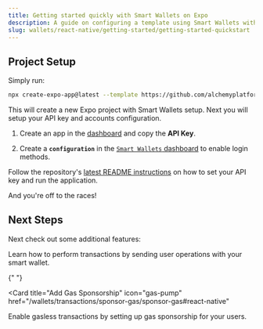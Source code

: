 ```yaml
---
title: Getting started quickly with Smart Wallets on Expo
description: A guide on configuring a template using Smart Wallets with a React Native Expo application
slug: wallets/react-native/getting-started/getting-started-quickstart
---
```


## Project Setup

Simply run:

```bash
npx create-expo-app@latest --template https://github.com/alchemyplatform/account-kit-expo-quickstart
```

This will create a new Expo project with Smart Wallets setup. Next you will setup your API key and accounts configuration.

1. Create an app in the [dashboard](https://dashboard.alchemy.com/signup) and copy the **API Key**.

2. Create a **`configuration`** in the [`Smart Wallets` dashboard](https://dashboard.alchemy.com/services/smart-wallets/configuration) to enable login methods.

Follow the repository's [latest README instructions](https://github.com/alchemyplatform/account-kit-expo-quickstart/blob/main/README.md) on how to set your API key and run the application.

And you're off to the races!

## Next Steps

Next check out some additional features:

<CardGroup cols={2}>
  <Card
    title="Send User Operations"
    icon="bolt"
    href="/wallets/transactions/send/send-user-operations#react-native"
  >
    Learn how to perform transactions by sending user operations with your smart wallet.
  </Card>

{" "}

<Card
  title="Add Gas Sponsorship"
  icon="gas-pump"
  href="/wallets/transactions/sponsor-gas/sponsor-gas#react-native"
>
  Enable gasless transactions by setting up gas sponsorship for your users.
</Card>
</CardGroup>
